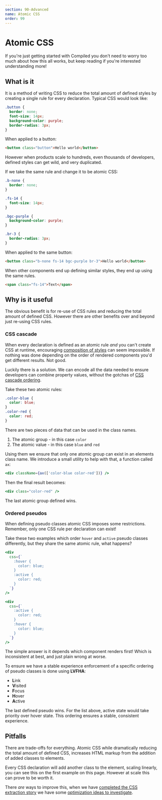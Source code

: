 ```yaml
---
section: 90-Advanced
name: Atomic CSS
order: 99
---
```


# Atomic CSS

If you're just getting started with Compiled you don't need to worry too much about how this all works,
but keep reading if you're interested understanding more!

## What is it

It is a method of writing CSS to reduce the total amount of defined styles by creating a single rule for every declaration.
Typical CSS would look like:

```css
.button {
  border: none;
  font-size: 14px;
  background-color: purple;
  border-radius: 3px;
}
```

When applied to a button:

```html
<button class="button">Hello world</button>
```

However when products scale to hundreds,
even thousands of developers,
defined styles can get wild,
and very duplicated.

If we take the same rule and change it to be atomic CSS:

```css
.b-none {
  border: none;
}

.fs-14 {
  font-size: 14px;
}

.bgc-purple {
  background-color: purple;
}

.br-3 {
  border-radius: 3px;
}
```

When applied to the same button:

```html
<button class="b-none fs-14 bgc-purple br-3">Hello world</button>
```

When other components end up defining similar styles,
they end up using the same rules.

```html
<span class="fs-14">Text</span>
```

## Why is it useful

The obvious benefit is for re-use of CSS rules and reducing the total amount of defined CSS.
However there are other benefits over and beyond just re-using CSS rules.

### CSS cascade

When every declaration is defined as an atomic rule _and_ you can't create CSS at runtime,
encouraging [composition of styles](/composition) can seem impossible.
If nothing was done depending on the order of rendered components you'd get different results.
Not good.

Luckily there is a solution.
We can encode all the data needed to ensure developers can combine property values,
without the gotchas of [CSS cascade ordering](https://developer.mozilla.org/en-US/docs/Learn/CSS/Building_blocks/Cascade_and_inheritance).

Take these two atomic rules:

```css
.color-blue {
  color: blue;
}
.color-red {
  color: red;
}
```

There are two pieces of data that can be used in the class names.

1. The atomic group - in this case `color`
1. The atomic value - in this case `blue` and `red`

Using them we ensure that only one atomic group can exist in an elements class name.
We introduce a small utility to help with that,
a function called `ax`:

```jsx
<div className={ax(['color-blue color-red'])} />
```

Then the final result becomes:

```jsx
<div class="color-red" />
```

The last atomic group defined wins.

### Ordered pseudos

When defining pseudo classes atomic CSS imposes some restrictions.
Remember,
only one CSS rule per declaration can exist!

Take these two examples which order `hover` and `active` pseudo classes differently,
but they share the same atomic rule,
what happens?

```jsx
<div
  css={`
    :hover {
      color: blue;
    }
    :active {
      color: red;
    }
  `}
/>
```

```jsx
<div
  css={`
    :active {
      color: red;
    }
    :hover {
      color: blue;
    }
  `}
/>
```

The simple answer is it depends which component renders first!
Which is inconsistent at best,
and just plain wrong at worse.

To ensure we have a stable experience enforcement of a specific ordering of pseudo classes is done using **LVFHA**:

- **L**ink
- **V**isited
- **F**ocus
- **H**over
- **A**ctive

The last defined pseudo wins.
For the list above,
active state would take priority over hover state.
This ordering ensures a stable,
consistent experience.

## Pitfalls

There are trade-offs for everything.
Atomic CSS while dramatically reducing the total amount of defined CSS,
increases HTML markup from the addition of added classes to elements.

Every CSS declaration will add another class to the element,
scaling linearly,
you can see this on the first example on this page.
However at scale this can prove to be worth it.

There _are_ ways to improve this,
when we have [completed the CSS extraction story](https://github.com/atlassian-labs/compiled/issues/58) we have some [optimization ideas to investigate](https://github.com/atlassian-labs/compiled/issues/335).
